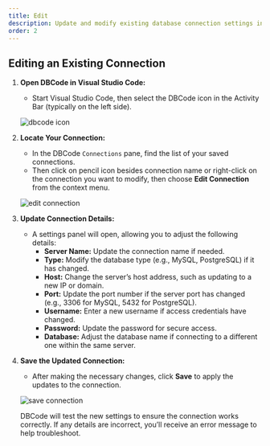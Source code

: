 ```yaml
---
title: Edit
description: Update and modify existing database connection settings in DBCode to keep your connections up-to-date and working efficiently.
order: 2
---
```


## Editing an Existing Connection

1. **Open DBCode in Visual Studio Code:**
   - Start Visual Studio Code, then select the DBCode icon in the Activity Bar (typically on the left side).

   ![dbcode icon](./dbcode-icon.png)

2. **Locate Your Connection:**
   - In the DBCode `Connections` pane, find the list of your saved connections.
   - Then click on pencil icon besides connection name or right-click on the connection you want to modify, then choose **Edit Connection** from the context menu.
   
   ![edit connection](./edit-connection.png)

3. **Update Connection Details:**
   - A settings panel will open, allowing you to adjust the following details:
     - **Server Name:** Update the connection name if needed.
     - **Type:** Modify the database type (e.g., MySQL, PostgreSQL) if it has changed.
     - **Host:** Change the server’s host address, such as updating to a new IP or domain.
     - **Port:** Update the port number if the server port has changed (e.g., 3306 for MySQL, 5432 for PostgreSQL).
     - **Username:** Enter a new username if access credentials have changed.
     - **Password:** Update the password for secure access.
     - **Database:** Adjust the database name if connecting to a different one within the same server.

4. **Save the Updated Connection:**
   - After making the necessary changes, click **Save** to apply the updates to the connection.

   ![save connection](./save-connection.png)

   DBCode will test the new settings to ensure the connection works correctly. If any details are incorrect, you’ll receive an error message to help troubleshoot.